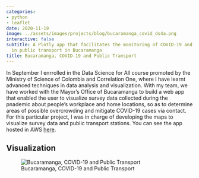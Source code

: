 ```yaml
---
categories:
- python
- leaflet
date: 2020-11-19
image: ../assets/images/projects/blog/bucaramanga_covid_ds4a.png
interactive: false
subtitle: A Plotly app that facilitates the monitoring of COVID-19 and overcrowding
  in public transport in Bucaramanga
title: Bucaramanga, COVID-19 and Public Transport
---
```


In September I enrrolled in the Data Science for All course promoted by the Ministry of Science of Colombia and Correlation One, where I have learnt advanced techniques in data analysis and visualization. With my team, we have worked with the Mayor's Office of Bucaramanga to build a web app that enabled the user to visualize survey data collected during the pnademic about people's workplace and home locations, so as to determine areas of possible overcrowding and mitigate COVID-19 cases via contact. For this particular project, I was in charge of developing the maps to visualize survey data and public transport stations. You can see the app hosted in AWS [here](http://ec2-18-217-180-244.us-east-2.compute.amazonaws.com:8050/metrolinea).


## Visualization

![Bucaramanga, COVID-19 and Public Transport](../assets/images/projects/blog/bucaramanga_covid_ds4a.png)
